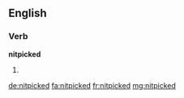 ==English==

===Verb===
'''nitpicked'''

# {{past of|nitpick}}

[[de:nitpicked]]
[[fa:nitpicked]]
[[fr:nitpicked]]
[[mg:nitpicked]]